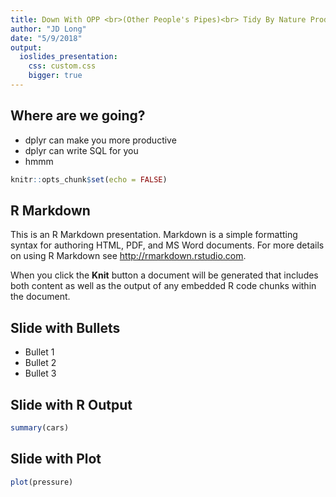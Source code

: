 ```yaml
---
title: Down With OPP <br>(Other People's Pipes)<br> Tidy By Nature Production
author: "JD Long"
date: "5/9/2018"
output:
  ioslides_presentation:
    css: custom.css
    bigger: true
---
```

## Where are we going?


- dplyr can make you more productive
- dplyr can write SQL for you
- hmmm

```r
knitr::opts_chunk$set(echo = FALSE)
```

## R Markdown

This is an R Markdown presentation. Markdown is a simple formatting syntax for authoring HTML, PDF, and MS Word documents. For more details on using R Markdown see <http://rmarkdown.rstudio.com>.

When you click the **Knit** button a document will be generated that includes both content as well as the output of any embedded R code chunks within the document.

## Slide with Bullets

- Bullet 1
- Bullet 2
- Bullet 3

## Slide with R Output

```r
summary(cars)
```

## Slide with Plot

```r
plot(pressure)
```


